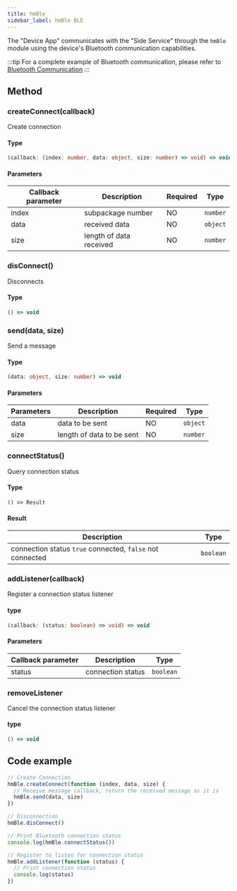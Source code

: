 ```yaml
---
title: hmBle
sidebar_label: hmBle BLE
---
```


The "Device App" communicates with the "Side Service" through the `hmBle` module using the device's Bluetooth communication capabilities.

:::tip
For a complete example of Bluetooth communication, please refer to [Bluetooth Communication](../../guides/best-practice/bluetooth-communication.mdx)
:::

## Method

### createConnect(callback)

Create connection

#### Type

```ts
(callback: (index: number, data: object, size: number) => void) => void
```

#### Parameters

| Callback parameter |       Description       | Required |   Type   |
| ------------------ | ----------------------- | -------- | -------- |
|       index        |     subpackage number   |    NO    | `number` |
|       data         |      received data      |    NO    | `object` |
|       size         | length of data received |    NO    | `number` |

### disConnect()

Disconnects

#### Type

```ts
() => void
```

### send(data, size)

Send a message

#### Type

```ts
(data: object, size: number) => void
```

#### Parameters

| Parameters |          Description      | Required | Type |
| ---------- | ------------------------- | -------- | -------- |
|    data    |        data to be sent    |    NO    | `object` |
|    size    | length of data to be sent |    NO    | `number` |

### connectStatus()

Query connection status

#### Type

```ts
() => Result
```

#### Result

|                              Description                  |   Type    |
| --------------------------------------------------------- | --------- |
| connection status `true` connected, `false` not connected | `boolean` |

### addListener(callback)

Register a connection status listener

#### type

```ts
(callback: (status: boolean) => void) => void
```

#### Parameters

| Callback parameter |    Description    |   Type    |
| ------------------ | ----------------- | --------- |
|       status       | connection status | `boolean` |

### removeListener

Cancel the connection status listener

#### type

```ts
() => void
```

## Code example

```js
// Create Connection
hmBle.createConnect(function (index, data, size) {
  // Receive message callback, return the received message as it is
  hmBle.send(data, size)
})

// Disconnection
hmBle.disConnect()

// Print Bluetooth connection status
console.log(hmBle.connectStatus())

// Register to listen for connection status
hmBle.addListener(function (status) {
  // Print connection status
  console.log(status)
})
```
